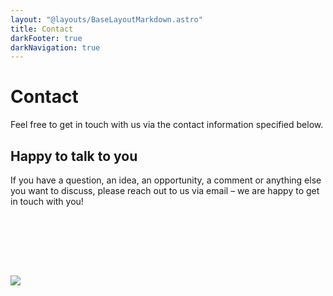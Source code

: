 ```yaml
---
layout: "@layouts/BaseLayoutMarkdown.astro"
title: Contact
darkFooter: true
darkNavigation: true
---
```



<div class="w-full bg-neutral-50">
  <h1 class="mt-40 container-width text-5xl font-semibold font-aktiv">Contact</h1>
  <p class="container-width mt-10 mb-20 text-lg">Feel free to get in touch with us via the contact information specified below.</p>
</div>

<div class="container-width my-20 custom-prose h-full">

## Happy to talk to you

If you have a question, an idea, an opportunity, a comment or anything else you want to discuss, please reach out to us via email – we are happy to get in touch with you!

<br/><br/>
<ButtonLink
  target="mailto:info@tolocar.irg"
  caption="info@tolocar.org"
  variant="dark"
  className="not-prose"
/>

<br/><br/>

<img src="images/contact/tolocar_team.jpg" />

</div>

